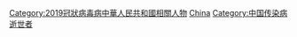 [[Category:2019冠狀病毒病中華人民共和國相關人物|Category:2019冠狀病毒病中華人民共和國相關人物]]
[[Category:死於2019冠狀病毒病的人|China]]
[[Category:中国传染病逝世者|Category:中国传染病逝世者]]